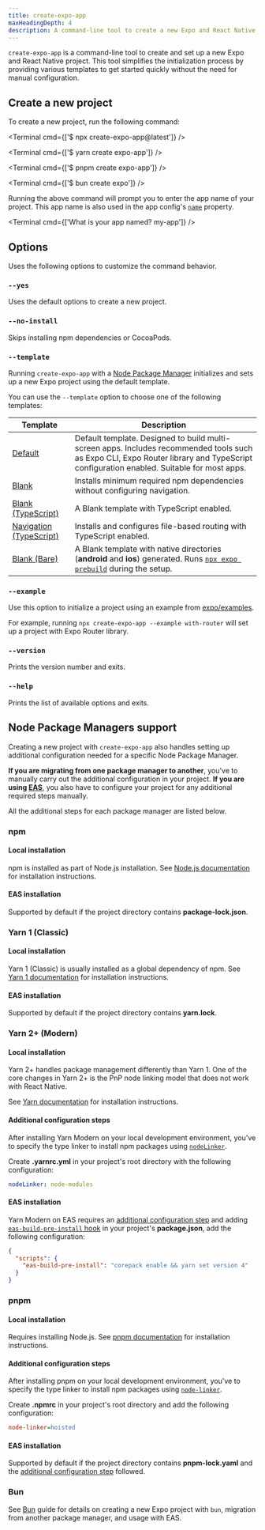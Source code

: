 ```yaml
---
title: create-expo-app
maxHeadingDepth: 4
description: A command-line tool to create a new Expo and React Native project.
---
```



`create-expo-app` is a command-line tool to create and set up a new Expo and React Native project. This tool simplifies the initialization process by providing various templates to get started quickly without the need for manual configuration.

## Create a new project

To create a new project, run the following command:

<Tabs>

<Tab label="npx">

<Terminal cmd={['$ npx create-expo-app@latest']} />

</Tab>

<Tab label="Yarn">

<Terminal cmd={['$ yarn create expo-app']} />

</Tab>

<Tab label="pnpm">

<Terminal cmd={['$ pnpm create expo-app']} />

</Tab>

<Tab label="bun">

<Terminal cmd={['$ bun create expo']} />

</Tab>

</Tabs>

Running the above command will prompt you to enter the app name of your project. This app name is also used in the app config's [`name`](/versions/latest/config/app/#name) property.

<Terminal cmd={['What is your app named? my-app']} />

## Options

Uses the following options to customize the command behavior.

### `--yes`

Uses the default options to create a new project.

### `--no-install`

Skips installing npm dependencies or CocoaPods.

### `--template`

Running `create-expo-app` with a [Node Package Manager](#node-package-managers-support) initializes and sets up a new Expo project using the default template.

You can use the `--template` option to choose one of the following templates:

| Template                                                                                              | Description                                                                                                                                                                           |
| ----------------------------------------------------------------------------------------------------- | ------------------------------------------------------------------------------------------------------------------------------------------------------------------------------------- |
| [Default](https://github.com/expo/expo/tree/main/templates/expo-template-default)                     | Default template. Designed to build multi-screen apps. Includes recommended tools such as Expo CLI, Expo Router library and TypeScript configuration enabled. Suitable for most apps. |
| [Blank](https://github.com/expo/expo/tree/main/templates/expo-template-blank)                         | Installs minimum required npm dependencies without configuring navigation.                                                                                                            |
| [Blank (TypeScript)](https://github.com/expo/expo/tree/main/templates/expo-template-blank-typescript) | A Blank template with TypeScript enabled.                                                                                                                                             |
| [ Navigation (TypeScript)](https://github.com/expo/expo/tree/main/templates/expo-template-tabs)       | Installs and configures file-based routing with TypeScript enabled.                                                                                                                   |
| [Blank (Bare)](https://github.com/expo/expo/tree/main/templates/expo-template-bare-minimum)           | A Blank template with native directories (**android** and **ios**) generated. Runs [`npx expo prebuild`](/workflow/prebuild/) during the setup.                                       |

### `--example`

Use this option to initialize a project using an example from [expo/examples](https://github.com/expo/examples).

For example, running `npx create-expo-app --example with-router` will set up a project with Expo Router library.

### `--version`

Prints the version number and exits.

### `--help`

Prints the list of available options and exits.

## Node Package Managers support

Creating a new project with `create-expo-app` also handles setting up additional configuration needed for a specific Node Package Manager.

**If you are migrating from one package manager to another**, you've to manually carry out the additional configuration in your project. **If you are using [EAS](/eas/)**, you also have to configure your project for any additional required steps manually.

All the additional steps for each package manager are listed below.

### npm

#### Local installation

npm is installed as part of Node.js installation. See [Node.js documentation](https://nodejs.org/en/download/package-manager) for installation instructions.

#### EAS installation

Supported by default if the project directory contains **package-lock.json**.

### Yarn 1 (Classic)

#### Local installation

Yarn 1 (Classic) is usually installed as a global dependency of npm. See [Yarn 1 documentation](https://classic.yarnpkg.com/en/docs/getting-started) for installation instructions.

#### EAS installation

Supported by default if the project directory contains **yarn.lock**.

### Yarn 2+ (Modern)

#### Local installation

Yarn 2+ handles package management differently than Yarn 1. One of the core changes in Yarn 2+ is the PnP node linking model that does not work with React Native.

See [Yarn documentation](https://yarnpkg.com/getting-started/install) for installation instructions.

#### Additional configuration steps

After installing Yarn Modern on your local development environment, you've to specify the type linker to install npm packages using [`nodeLinker`](https://yarnpkg.com/features/linkers#nodelinker-node-modules).

Create **.yarnrc.yml** in your project's root directory with the following configuration:

```yml .yarnrc.yml
nodeLinker: node-modules
```

#### EAS installation

Yarn Modern on EAS requires an [additional configuration step](#additional-configuration-steps) and adding [`eas-build-pre-install` hook](/build-reference/npm-hooks/) in your project's **package.json**, add the following configuration:

```json package.json
{
  "scripts": {
    "eas-build-pre-install": "corepack enable && yarn set version 4"
  }
}
```

### pnpm

#### Local installation

Requires installing Node.js. See [pnpm documentation](https://pnpm.io/installation) for installation instructions.

#### Additional configuration steps

After installing pnpm on your local development environment, you've to specify the type linker to install npm packages using [`node-linker`](https://pnpm.io/npmrc#node-linker).

Create **.npmrc** in your project's root directory and add the following configuration:

```ini .npmrc
node-linker=hoisted
```

#### EAS installation

Supported by default if the project directory contains **pnpm-lock.yaml** and the [additional configuration step](#additional-configuration-steps-1) followed.

### Bun

See [Bun](/guides/using-bun/) guide for details on creating a new Expo project with `bun`, migration from another package manager, and usage with EAS.
